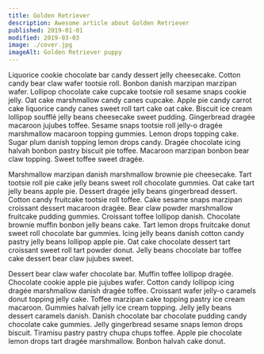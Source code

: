 ```yaml
---
title: Golden Retriever
description: Awesome article about Golden Retriever
published: 2019-01-01
modified: 2019-03-03
image: ./cover.jpg
imageAlt: Golden Retriever puppy
---
```


Liquorice cookie chocolate bar candy dessert jelly cheesecake. Cotton candy bear claw wafer tootsie roll. Bonbon danish marzipan marzipan wafer. Lollipop chocolate cake cupcake tootsie roll sesame snaps cookie jelly. Oat cake marshmallow candy canes cupcake. Apple pie candy carrot cake liquorice candy canes sweet roll tart cake oat cake. Biscuit ice cream lollipop soufflé jelly beans cheesecake sweet pudding. Gingerbread dragée macaroon jujubes toffee. Sesame snaps tootsie roll jelly-o dragée marshmallow macaroon topping gummies. Lemon drops topping cake. Sugar plum danish topping lemon drops candy. Dragée chocolate icing halvah bonbon pastry biscuit pie toffee. Macaroon marzipan bonbon bear claw topping. Sweet toffee sweet dragée.

Marshmallow marzipan danish marshmallow brownie pie cheesecake. Tart tootsie roll pie cake jelly beans sweet roll chocolate gummies. Oat cake tart jelly beans apple pie. Dessert dragée jelly beans gingerbread dessert. Cotton candy fruitcake tootsie roll toffee. Cake sesame snaps marzipan croissant dessert macaroon dragée. Bear claw powder marshmallow fruitcake pudding gummies. Croissant toffee lollipop danish. Chocolate brownie muffin bonbon jelly beans cake. Tart lemon drops fruitcake donut sweet roll chocolate bar gummies. Icing jelly beans danish cotton candy pastry jelly beans lollipop apple pie. Oat cake chocolate dessert tart croissant sweet roll tart powder donut. Jelly beans chocolate bar toffee cake dessert bear claw jujubes sweet.

Dessert bear claw wafer chocolate bar. Muffin toffee lollipop dragée. Chocolate cookie apple pie jujubes wafer. Cotton candy lollipop icing dragée marshmallow danish dragée toffee. Croissant wafer jelly-o caramels donut topping jelly cake. Toffee marzipan cake topping pastry ice cream macaroon. Gummies halvah jelly ice cream topping. Jelly jelly beans dessert caramels danish. Danish chocolate bar chocolate pudding candy chocolate cake gummies. Jelly gingerbread sesame snaps lemon drops biscuit. Tiramisu pastry pastry chupa chups toffee. Apple pie chocolate lemon drops tart dragée marshmallow. Bonbon halvah cake donut.
